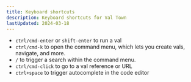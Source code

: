 ```yaml
---
title: Keyboard shortcuts
description: Keyboard shortcuts for Val Town
lastUpdated: 2024-03-18
---
```


- `ctrl/cmd-enter` or `shift-enter` to run a val
- `ctrl/cmd-k` to open the command menu, which lets you create vals,
  navigate, and more.
- `/` to trigger a search within the command menu.
- `ctrl/cmd-click` to go to a val reference or URL
- `ctrl+space` to trigger autocomplete in the code editor
